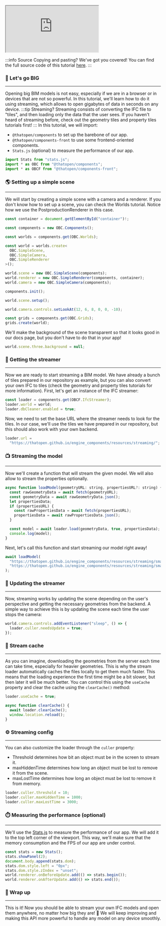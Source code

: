 <iframe src="https://thatopen.github.io/engine_components/examples/IfcStreamer"></iframe>

:::info Source
Copying and pasting? We've got you covered! You can find the full source code of this tutorial [here](https://github.com/ThatOpen/engine_components/blob/main/packages/front/src/fragments/IfcStreamer/example.ts).
:::

### 🐳 Let's go BIG
---
Opening big BIM models is not easy, especially if we are in a browser or in devices that are not so powerful. In this tutorial, we'll learn how to do it using streaming, which allows to open gigabytes of data in seconds on any device.
:::tip Streaming?
Streaming consists of converting the IFC file to "tiles", and then loading only the data that the user sees. If you haven't heard of streaming before, check out the geometry tiles and property tiles tutorials first!
:::
In this tutorial, we will import:
- `@thatopen/components` to set up the barebone of our app.
- `@thatopen/components-front` to use some frontend-oriented components.
- `Stats.js` (optional) to measure the performance of our app.

```js
import Stats from "stats.js";
import * as OBC from "@thatopen/components";
import * as OBCF from "@thatopen/components-front";
```
### 🌎 Setting up a simple scene
---
We will start by creating a simple scene with a camera and a renderer. If you don't know how to set up a scene, you can check the Worlds tutorial. Notice how we use the PostproductionRenderer in this case.

```js
const container = document.getElementById("container")!;

const components = new OBC.Components();

const worlds = components.get(OBC.Worlds);

const world = worlds.create<
  OBC.SimpleScene,
  OBC.SimpleCamera,
  OBC.SimpleRenderer
>();

world.scene = new OBC.SimpleScene(components);
world.renderer = new OBC.SimpleRenderer(components, container);
world.camera = new OBC.SimpleCamera(components);

components.init();

world.scene.setup();

world.camera.controls.setLookAt(12, 6, 8, 0, 0, -10);

const grids = components.get(OBC.Grids);
grids.create(world);
```
We'll make the background of the scene transparent so that it looks good in our docs page, but you don't have to do that in your app!

```js
world.scene.three.background = null;
```
### 🧰 Getting the streamer
---
Now we are ready to start streaming a BIM model. We have already a bunch of tiles prepared in our repository as example, but you can also convert your own IFC to tiles (check the geometry and property tiles tutorials for more information). First, let's get an instance of the IFC streamer:

```js
const loader = components.get(OBCF.IfcStreamer);
loader.world = world;
loader.dbCleaner.enabled = true;
```
Now, we need to set the base URL where the streamer needs to look for the tiles. In our case, we'll use the tiles we have prepared in our repository, but this should also work with your own backend.

```js
loader.url =
  "https://thatopen.github.io/engine_components/resources/streaming/";
```
### 📺 Streaming the model
---
Now we'll create a function that will stream the given model. We will also allow to stream the properties optionally. 

```js
async function loadModel(geometryURL: string, propertiesURL?: string) {
  const rawGeometryData = await fetch(geometryURL);
  const geometryData = await rawGeometryData.json();
  let propertiesData;
  if (propertiesURL) {
    const rawPropertiesData = await fetch(propertiesURL);
    propertiesData = await rawPropertiesData.json();
  }

  const model = await loader.load(geometryData, true, propertiesData);
  console.log(model);
}
```
Next, let's call this function and start streaming our model right away!

```js
await loadModel(
  "https://thatopen.github.io/engine_components/resources/streaming/small.ifc-processed.json",
  "https://thatopen.github.io/engine_components/resources/streaming/small.ifc-processed-properties.json",
);
```
### 🔄️ Updating the streamer
---
Now, streaming works by updating the scene depending on the user's perspective and getting the necessary geometries from the backend. A simple way to achieve this is by updating the scene each time the user stops the camera:

```js
world.camera.controls.addEventListener("sleep", () => {
  loader.culler.needsUpdate = true;
});
```
### 🧠 Stream cache
---
As you can imagine, downloading the geometries from the server each time can take time, especially for heavier geometries. This is why the stream loader automatically caches the files locally to get them much faster. This means that the loading experience the first time might be a bit slower, but then later it will be much better. You can control this using the `useCache` property and clear the cache using the `clearCache()` method:

```js
loader.useCache = true;

async function clearCache() {
  await loader.clearCache();
  window.location.reload();
}
```
### ⚙️ Streaming config
---
You can also customize the loader through the `culler` property:
- Threshold determines how bit an object must be in the screen to stream it.
- maxHiddenTime determines how long an object must be lost to remove it from the scene.
- maxLostTime determines how long an object must be lost to remove it from memory.

```js
loader.culler.threshold = 10;
loader.culler.maxHiddenTime = 1000;
loader.culler.maxLostTime = 3000;
```
### ⏱️ Measuring the performance (optional)
---
We'll use the [Stats.js](https://github.com/mrdoob/stats.js) to measure the performance of our app. We will add it to the top left corner of the viewport. This way, we'll make sure that the memory consumption and the FPS of our app are under control.

```js
const stats = new Stats();
stats.showPanel(2);
document.body.append(stats.dom);
stats.dom.style.left = "0px";
stats.dom.style.zIndex = "unset";
world.renderer.onBeforeUpdate.add(() => stats.begin());
world.renderer.onAfterUpdate.add(() => stats.end());
```
### 🎉 Wrap up
---
This is it! Now you should be able to stream your own IFC models and open them anywhere, no matter how big they are! 💪 We will keep improving and making this API more powerful to handle any model on any device smoothly.

